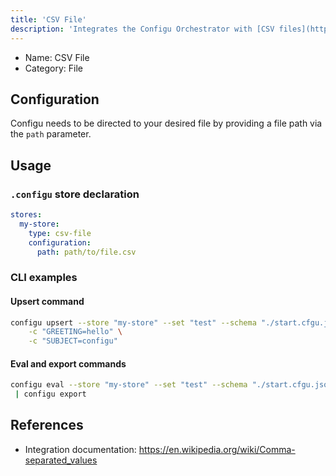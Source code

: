```yaml
---
title: 'CSV File'
description: 'Integrates the Configu Orchestrator with [CSV files](https://en.wikipedia.org/wiki/Comma-separated_values).'
---
```


- Name: CSV File
- Category: File

## Configuration

Configu needs to be directed to your desired file by providing a file path via the `path` parameter.

## Usage

### `.configu` store declaration

```yaml
stores:
  my-store:
    type: csv-file
    configuration:
      path: path/to/file.csv
```

### CLI examples

#### Upsert command

```bash
configu upsert --store "my-store" --set "test" --schema "./start.cfgu.json" \
    -c "GREETING=hello" \
    -c "SUBJECT=configu"
```

#### Eval and export commands

```bash
configu eval --store "my-store" --set "test" --schema "./start.cfgu.json" \
 | configu export
```

## References

- Integration documentation: https://en.wikipedia.org/wiki/Comma-separated_values
